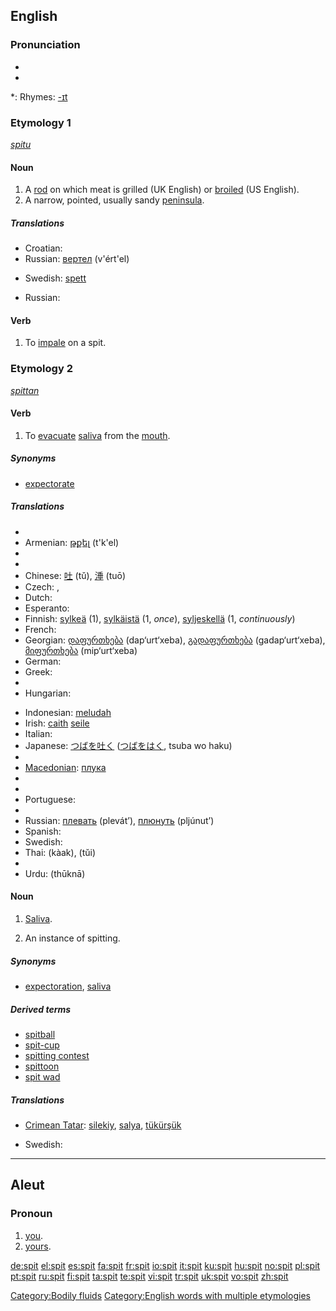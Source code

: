 ==English==

===Pronunciation===
* {{IPA|/'spɪt/}}
* {{audio|en-us-spit.ogg|Audio (US)}}

*: Rhymes: [[Rhymes:English:-ɪt|-ɪt]]

===Etymology 1===
{{OE.}} ''[[spitu]]''

====Noun====
{{en-noun}}

# A [[rod]] on which meat is grilled (UK English) or [[broiled]] (US English).
# A narrow, pointed, usually sandy [[peninsula]].

=====Translations=====
{{trans-top|a rod on which meat is grilled/broiled}}
* Croatian: {{t-|hr|ražanj|m}}
* Russian: [[вертел]] (v'ért'el) {{m}}
{{trans-mid}}
* Swedish: [[spett]] {{n}}
{{trans-bottom}}

{{trans-top|a narrow, usually sandy peninsula}}
* Russian: {{t+|ru|коса|f|tr=kosá|sc=Cyrl}}
{{trans-mid}}
{{trans-bottom}}

====Verb====
{{en-verb|spit|t|ed}}

# To [[impale]] on a spit.

===Etymology 2===
{{OE.}} ''[[spittan]]''

====Verb====
{{en-verb|spits|spitting|spat}}

# To [[evacuate]] [[saliva]] from the [[mouth]].

=====Synonyms=====
* [[expectorate]]

=====Translations=====
{{trans-top|to evacuate saliva from the mouth}}
* {{trreq|Albanian}}
* Armenian: [[թքել]] (t'k'el)
* {{trreq|Basque}}
* {{trreq|Catalan}}
* Chinese: [[吐]] (tǔ), [[涶]] (tuō)
* Czech: {{t-|cs|plivnout}}, {{t-|cs|plivat}}
* Dutch: {{t+|nl|spuwen}}
* Esperanto: {{t-|eo|kraĉi|xs=Esperanto}}
* Finnish: [[sylkeä]] (1), [[sylkäistä]] (1, ''once''), [[syljeskellä]] (1, ''continuously'')
* French: {{t+|fr|cracher}}
* Georgian: [[დაფურთხება]] (dap‘urt‘xeba), [[გადაფურთხება]] (gadap‘urt‘xeba), [[მიფურთხება]] (mip‘urt‘xeba)
* German: {{t+|de|spucken}}
* Greek: {{t+|el|φτύνω|sc=Grek}}
* {{trreq|Hebrew}}
* Hungarian: {{t+|hu|köp}}
{{trans-mid}}
* Indonesian: [[ludah|meludah]]
* Irish: [[caith]] [[seile]]
* Italian: {{t+|it|sputare}}
* Japanese: [[つば]]を[[吐く]] ([[つば]]を[[はく]], tsuba wo haku)
* {{trreq|Korean}}
* [[Macedonian]]: [[плука]]
* {{trreq|Mongolian}}
* {{trreq|Persian}}
* Portuguese: {{t+|pt|cuspir}}
* {{trreq|Romanian}}
* Russian: [[плевать]] (plevát’), [[плюнуть]] (pljúnut’)
* Spanish: {{t+|es|escupir}}
* Swedish: {{t-|sv|spotta}}
* Thai: {{Thai|[[ขาก]]}} (kàak), {{Thai|[[ถุย]]}} (tŭi)
* {{trreq|Turkish}}
* Urdu: {{ur-Arab|[[تھوکنا]]}} (thūknā)
{{trans-bottom}}

====Noun====
{{en-noun|s|-}}

# {{uncountable}} [[saliva|Saliva]].
# {{countable}} An instance of spitting.

=====Synonyms=====
* [[expectoration]], [[saliva]]

=====Derived terms=====
* [[spitball]]
* [[spit-cup]]
* [[spitting contest]]
* [[spittoon]]
* [[spit wad]]

=====Translations=====
{{trans-top}}
* [[Crimean Tatar]]: [[silekiy]], [[salya]], [[tükürşük]]
{{trans-mid}}
* Swedish: {{t-|sv|spott|n}}
{{trans-bottom}}
[[Category:Bodily fluids]]
[[Category:English words with multiple etymologies]]

----

==Aleut==

===Pronoun===
{{infl|ale|pronoun}}

# [[you]].
# [[yours]].

[[de:spit]]
[[el:spit]]
[[es:spit]]
[[fa:spit]]
[[fr:spit]]
[[io:spit]]
[[it:spit]]
[[ku:spit]]
[[hu:spit]]
[[no:spit]]
[[pl:spit]]
[[pt:spit]]
[[ru:spit]]
[[fi:spit]]
[[ta:spit]]
[[te:spit]]
[[vi:spit]]
[[tr:spit]]
[[uk:spit]]
[[vo:spit]]
[[zh:spit]]